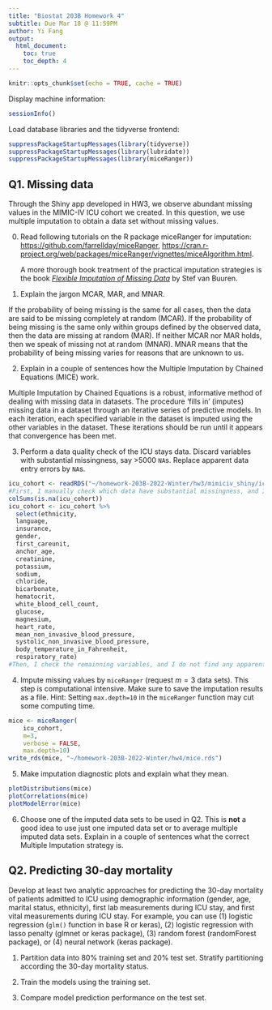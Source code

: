 ```yaml
---
title: "Biostat 203B Homework 4"
subtitle: Due Mar 18 @ 11:59PM
author: Yi Fang
output:
  html_document:
    toc: true
    toc_depth: 4
---
```


```r
knitr::opts_chunk$set(echo = TRUE, cache = TRUE)
```

Display machine information:
```r
sessionInfo()
```
Load database libraries and the tidyverse frontend:
```r
suppressPackageStartupMessages(library(tidyverse))
suppressPackageStartupMessages(library(lubridate))
suppressPackageStartupMessages(library(miceRanger))
```

## Q1. Missing data

Through the Shiny app developed in HW3, we observe abundant missing values in the MIMIC-IV ICU cohort we created. In this question, we use multiple imputation to obtain a data set without missing values.

0. Read following tutorials on the R package miceRanger for imputation: <https://github.com/farrellday/miceRanger>, <https://cran.r-project.org/web/packages/miceRanger/vignettes/miceAlgorithm.html>.

    A more thorough book treatment of the practical imputation strategies is the book [*_Flexible Imputation of Missing Data_*](https://stefvanbuuren.name/fimd/) by Stef van Buuren. 

1. Explain the jargon MCAR, MAR, and MNAR.

If the probability of being missing is the same for all cases, then the data are said to be missing completely at random (MCAR). 
If the probability of being missing is the same only within groups defined by the observed data, then the data are missing at random (MAR).
If neither MCAR nor MAR holds, then we speak of missing not at random (MNAR). MNAR means that the probability of being missing varies for reasons that are unknown to us. 

2. Explain in a couple of sentences how the Multiple Imputation by Chained Equations (MICE) work.

Multiple Imputation by Chained Equations is a robust, informative method of dealing with missing data in datasets. The procedure ‘fills in’ (imputes) missing data in a dataset through an iterative series of predictive models. In each iteration, each specified variable in the dataset is imputed using the other variables in the dataset. These iterations should be run until it appears that convergence has been met.

3. Perform a data quality check of the ICU stays data. Discard variables with substantial missingness, say >5000 `NA`s. Replace apparent data entry errors by `NA`s.

```r
icu_cohort <- readRDS("~/homework-203B-2022-Winter/hw3/mimiciv_shiny/icu_cohort.rds")
#First, I manually check which data have substantial missingness, and I find that `marital status` and `calcium` are 2 variables with more than 4000 missing value, so I only keep the variables that are related.
colSums(is.na(icu_cohort))
icu_cohort <- icu_cohort %>%
  select(ethnicity,
  language, 
  insurance,
  gender,
  first_careunit,
  anchor_age,
  creatinine,
  potassium,
  sodium,
  chloride,
  bicarbonate,
  hematocrit,
  white_blood_cell_count,
  glucose,
  magnesium,
  heart_rate,
  mean_non_invasive_blood_pressure,
  systolic_non_invasive_blood_pressure,
  body_temperature_in_Fahrenheit,
  respiratory_rate)
#Then, I check the remainning variables, and I do not find any apparent data entry errors, so I do not replace apparent data entry errors by `NA`s.
```

4. Impute missing values by `miceRanger` (request $m=3$ data sets). This step is computational intensive. Make sure to save the imputation results as a file. Hint: Setting `max.depth=10` in the `miceRanger` function may cut some computing time.

```r
mice <- miceRanger(
    icu_cohort, 
    m=3,
    verbose = FALSE,
    max.depth=10)
write_rds(mice, "~/homework-203B-2022-Winter/hw4/mice.rds")
```

5. Make imputation diagnostic plots and explain what they mean.
```r
plotDistributions(mice)
plotCorrelations(mice)
plotModelError(mice)
```

6. Choose one of the imputed data sets to be used in Q2. This is **not** a good idea to use just one imputed data set or to average multiple imputed data sets. Explain in a couple of sentences what the correct Multiple Imputation strategy is.


## Q2. Predicting 30-day mortality

Develop at least two analytic approaches for predicting the 30-day mortality of patients admitted to ICU using demographic information (gender, age, marital status, ethnicity), first lab measurements during ICU stay, and first vital measurements during ICU stay. For example, you can use (1) logistic regression (`glm()` function in base R or keras), (2) logistic regression with lasso penalty (glmnet or keras package), (3) random forest (randomForest package), or (4) neural network (keras package).

1. Partition data into 80% training set and 20% test set. Stratify partitioning according the 30-day mortality status.

2. Train the models using the training set.

3. Compare model prediction performance on the test set.

